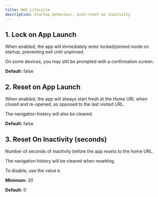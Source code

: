 ```yaml
---
title: Web Lifecycle
description: Startup behaviour, auto-reset on inactivity
---
```


## 1. Lock on App Launch

When enabled, the app will immediately enter locked/pinned mode
on startup, preventing exit until unpinned.

On some devices, you may still be prompted with a confirmation screen.

**Default:** false

## 2. Reset on App Launch

When enabled, the app will always start fresh at the Home URL when
closed and re-opened, as opposed to the last visited URL.

The navigation history will also be cleared.

**Default:** false

## 3. Reset On Inactivity (seconds)

Number of seconds of inactivity before the app resets to the home URL.

The navigation history will be cleared when resetting.

To disable, use the value `0`. 


**Minimum:** 30

**Default:** 0
